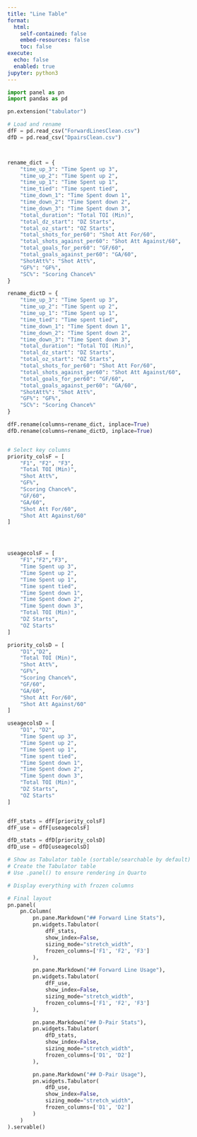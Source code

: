 ```yaml
---
title: "Line Table"
format:
  html:
    self-contained: false
    embed-resources: false
    toc: false
execute:
  echo: false
  enabled: true
jupyter: python3
---
```



```python
import panel as pn
import pandas as pd

pn.extension("tabulator")

# Load and rename
dfF = pd.read_csv("ForwardLinesClean.csv")
dfD = pd.read_csv("DpairsClean.csv")



rename_dict = {
    "time_up_3": "Time Spent up 3",
    "time_up_2": "Time Spent up 2",
    "time_up_1": "Time Spent up 1",
    "time_tied": "Time spent tied",
    "time_down_1": "Time Spent down 1",
    "time_down_2": "Time Spent down 2",
    "time_down_3": "Time Spent down 3",
    "total_duration": "Total TOI (Min)",
    "total_dz_start": "DZ Starts",
    "total_oz_start": "OZ Starts",
    "total_shots_for_per60": "Shot Att For/60",
    "total_shots_against_per60": "Shot Att Against/60",
    "total_goals_for_per60": "GF/60",
    "total_goals_against_per60": "GA/60",
    "ShotAtt%": "Shot Att%",
    "GF%": "GF%",
    "SC%": "Scoring Chance%"
}

rename_dictD = {
    "time_up_3": "Time Spent up 3",
    "time_up_2": "Time Spent up 2",
    "time_up_1": "Time Spent up 1",
    "time_tied": "Time spent tied",
    "time_down_1": "Time Spent down 1",
    "time_down_2": "Time Spent down 2",
    "time_down_3": "Time Spent down 3",
    "total_duration": "Total TOI (Min)",
    "total_dz_start": "DZ Starts",
    "total_oz_start": "OZ Starts",
    "total_shots_for_per60": "Shot Att For/60",
    "total_shots_against_per60": "Shot Att Against/60",
    "total_goals_for_per60": "GF/60",
    "total_goals_against_per60": "GA/60",
    "ShotAtt%": "Shot Att%",
    "GF%": "GF%",
    "SC%": "Scoring Chance%"
}

dfF.rename(columns=rename_dict, inplace=True)
dfD.rename(columns=rename_dictD, inplace=True)


# Select key columns
priority_colsF = [
    "F1", "F2", "F3",
    "Total TOI (Min)",
    "Shot Att%",
    "GF%",
    "Scoring Chance%",
    "GF/60",
    "GA/60",
    "Shot Att For/60",
    "Shot Att Against/60"
]




useagecolsF = [
    "F1","F2","F3",
    "Time Spent up 3",
    "Time Spent up 2",
    "Time Spent up 1",
    "Time spent tied",
    "Time Spent down 1",
    "Time Spent down 2",
    "Time Spent down 3",
    "Total TOI (Min)",
    "DZ Starts",
    "OZ Starts"
]

priority_colsD = [
    "D1","D2",
    "Total TOI (Min)",
    "Shot Att%",
    "GF%",
    "Scoring Chance%",
    "GF/60",
    "GA/60",
    "Shot Att For/60",
    "Shot Att Against/60"
]

useagecolsD = [
    "D1", "D2",
    "Time Spent up 3",
    "Time Spent up 2",
    "Time Spent up 1",
    "Time spent tied",
    "Time Spent down 1",
    "Time Spent down 2",
    "Time Spent down 3",
    "Total TOI (Min)",
    "DZ Starts",
    "OZ Starts"
]


dfF_stats = dfF[priority_colsF]
dfF_use = dfF[useagecolsF]

dfD_stats = dfD[priority_colsD]
dfD_use = dfD[useagecolsD]

# Show as Tabulator table (sortable/searchable by default)
# Create the Tabulator table
# Use .panel() to ensure rendering in Quarto

# Display everything with frozen columns

# Final layout
pn.panel(
    pn.Column(
        pn.pane.Markdown("## Forward Line Stats"),
        pn.widgets.Tabulator(
            dfF_stats,
            show_index=False,
            sizing_mode="stretch_width",
            frozen_columns=['F1', 'F2', 'F3']
        ),

        pn.pane.Markdown("## Forward Line Usage"),
        pn.widgets.Tabulator(
            dfF_use,
            show_index=False,
            sizing_mode="stretch_width",
            frozen_columns=['F1', 'F2', 'F3']
        ),

        pn.pane.Markdown("## D-Pair Stats"),
        pn.widgets.Tabulator(
            dfD_stats,
            show_index=False,
            sizing_mode="stretch_width",
            frozen_columns=['D1', 'D2']
        ),

        pn.pane.Markdown("## D-Pair Usage"),
        pn.widgets.Tabulator(
            dfD_use,
            show_index=False,
            sizing_mode="stretch_width",
            frozen_columns=['D1', 'D2']
        )
    )
).servable()






```









